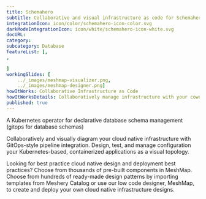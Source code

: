 ---title: Schemahero  subtitle: Collaborative and visual infrastructure as code for SchemaherointegrationIcon: icon/color/schemahero-icon-color.svgdarkModeIntegrationIcon: icon/white/schemahero-icon-white.svgdocURL: category: subcategory: DatabasefeatureList: [,,]workingSlides: [    ../_images/meshmap-visualizer.png,    ../_images/meshmap-designer.png]howItWorks: Collaborative Infrastructure as CodehowItWorksDetails: Collaboratively manage infrastructure with your coworkers synchronously sharing the same designs.published: true---<p>    A Kubernetes operator for declarative database schema management (gitops for database schemas)</p><p>    Collaboratively and visually diagram your cloud native infrastructure with GitOps-style pipeline integration. Design, test, and manage configuration your Kubernetes-based, containerized applications as a visual topology.</p><p>    Looking for best practice cloud native design and deployment best practices? Choose from thousands of pre-built components in MeshMap. Choose from hundreds of ready-made design patterns by importing templates from Meshery Catalog or use our low code designer, MeshMap, to create and deploy your own cloud native infrastructure designs.</p>
